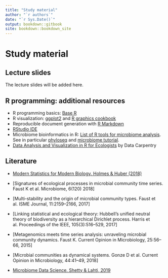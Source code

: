 ```yaml
---
title: "Study material"
author: "`r authors`"
date: "`r Sys.Date()`"
output: bookdown::gitbook
site: bookdown::bookdown_site
---
```


# Study material

## Lecture slides

The lecture slides will be added here.


## R programming: additional resources

 * R programming basics: [Base R](https://www.rstudio.com/wp-content/uploads/2016/10/r-cheat-sheet-3.pdf)
 * R visualization: [ggplot2](https://www.rstudio.com/wp-content/uploads/2016/11/ggplot2-cheatsheet-2.1.pdf) and [R graphics cookbook](http://www.cookbook-r.com/Graphs/)
 * Reproducible document generation with [R Markdown](https://www.rstudio.com/wp-content/uploads/2016/03/rmarkdown-cheatsheet-2.0.pdf)  
 * [RStudio IDE](https://www.rstudio.com/wp-content/uploads/2016/01/rstudio-IDE-cheatsheet.pdf)  
 * Microbiome bioinformatics in R: [List of R tools for microbiome analysis](https://microsud.github.io/Tools-Microbiome-Analysis/). See in particular [phyloseq](http://journals.plos.org/plosone/article?id=10.1371/journal.pone.0061217) and [microbiome tutorial](http://microbiome.github.io/tutorials/).
 * [Data Analysis and Visualization in R for Ecologists](https://datacarpentry.org/R-ecology-lesson/) by Data Carpentry


## Literature

- [Modern Statistics for Modern Biology. Holmes & Huber (2018)](http://web.stanford.edu/class/bios221/book/)

- [Signatures of ecological processes in microbial community time series. Faust K et al. Microbiome, 6(120) 2018]

- [Multi-stability and the origin of microbial community types. Faust et al. ISME Journal, 11:2159–2166, 2017]

- [Linking statistical and ecological theory: Hubbell’s unified neutral theory of biodiversity as a hierarchical Dirichlet process. Harris et al. Proceedings of the IEEE, 105(3):516–529, 2017]

- [Metagenomics meets time series analysis: unraveling microbial community dynamics. Faust K. Current Opinion in Microbiology, 25:56–66, 2015]

- [Microbial communities as dynamical systems. Gonze D et al. Current Opinion in Microbiology, 44:41–49, 2018]

- [Microbiome Data Science. Shetty & Lahti, 2019](https://openresearchlabs.github.io/publications/papers/2018-Shetty-Lahti-MDS.pdf)










